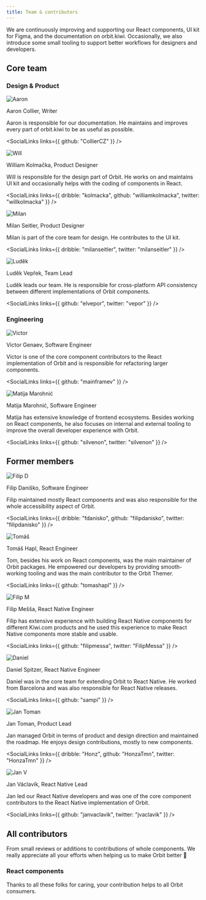 ```yaml
---
title: Team & contributors
---
```


We are continuously improving and supporting our React components, UI kit for Figma, and the documentation on orbit.kiwi.
Occasionally, we also introduce some small tooling to support better workflows for designers and developers.

## Core team

### Design & Product

![Aaron](https://orbit.kiwi/files/aaron.png)

Aaron Collier, Writer

Aaron is responsible for our documentation.
He maintains and improves every part of orbit.kiwi to be as useful as possible.

<SocialLinks links={{ github: "CollierCZ" }} />

![Will](https://orbit.kiwi/files/2019/09/will.png)

William Kolmačka, Product Designer

Will is responsible for the design part of Orbit. He works on and maintains UI kit and occasionally helps with the coding of components in React.

<SocialLinks links={{ dribble: "kolmacka", github: "williamkolmacka", twitter: "willkolmacka" }} />

![Milan](https://orbit.kiwi/files/milan.jpeg)

Milan Seitler, Product Designer

Milan is part of the core team for design. He contributes to the UI kit.

<SocialLinks links={{ dribble: "milanseitler", twitter: "milanseitler" }} />

![Luděk](https://orbit.kiwi/files/2019/09/vepor.jpeg)

Luděk Vepřek, Team Lead

Luděk leads our team.
He is responsible for cross-platform API consistency between different implementations of Orbit components.

<SocialLinks links={{ github: "elvepor", twitter: "vepor" }} />

### Engineering

![Victor](https://orbit.kiwi/files/victor-genaev.png)

Victor Genaev, Software Engineer

Victor is one of the core component contributors to the React implementation of Orbit
and is responsible for refactoring larger components.

<SocialLinks links={{ github: "mainframev" }} />

![Matija Marohnić](https://orbit.kiwi/files/matija.jpeg)

Matija Marohnić, Software Engineer

Matija has extensive knowledge of frontend ecosystems.
Besides working on React components,
he also focuses on internal and external tooling to improve the overall developer experience with Orbit.

<SocialLinks links={{ github: "silvenon", twitter: "silvenon" }} />

## Former members

![Filip D](https://orbit.kiwi/files/2019/09/filip-d.png)

Filip Daniško, Software Engineer

Filip maintained mostly React components and was also responsible for the whole accessibility aspect of Orbit.

<SocialLinks links={{ dribble: "fdanisko", github: "filipdanisko", twitter: "filipdanisko" }} />

![Tomáš](https://orbit.kiwi/files/2019/09/tom.png)

Tomáš Hapl, React Engineer

Tom, besides his work on React components, was the main maintainer of Orbit packages.
He empowered our developers by providing smooth-working tooling and was the main contributor to the Orbit Themer.

<SocialLinks links={{ github: "tomashapl" }} />

![Filip M](https://orbit.kiwi/files/2019/09/filip-m.jpeg)

Filip Mešša, React Native Engineer

Filip has extensive experience with building React Native components for different Kiwi.com products
and he used this experience to make React Native components more stable and usable.

<SocialLinks links={{ github: "filipmessa", twitter: "FilipMessa" }} />

![Daniel](https://orbit.kiwi/files/2019/09/daniel.png)

Daniel Spitzer, React Native Engineer

Daniel was in the core team for extending Orbit to React Native.
He worked from Barcelona and was also responsible for React Native releases.

<SocialLinks links={{ github: "sampi" }} />

![Jan Toman](https://orbit.kiwi/files/2019/09/honza-t.png)

Jan Toman, Product Lead

Jan managed Orbit in terms of product and design direction and maintained the roadmap.
He enjoys design contributions, mostly to new components.

<SocialLinks links={{ dribble: "Honz", github: "HonzaTmn", twitter: "HonzaTmn" }} />

![Jan V](https://orbit.kiwi/files/2019/09/honza-v.jpeg)

Jan Václavík, React Native Lead

Jan led our React Native developers
and was one of the core component contributors to the React Native implementation of Orbit.

<SocialLinks links={{ github: "janvaclavik", twitter: "jvaclavik" }} />

## All contributors

From small reviews or additions to contributions of whole components. We really appreciate all your efforts when helping us to make Orbit better
👏

### React components

<GitHubContributors repo="https://github.com/kiwicom/orbit" />

Thanks to all these folks for caring, your contribution helps to all Orbit consumers.
